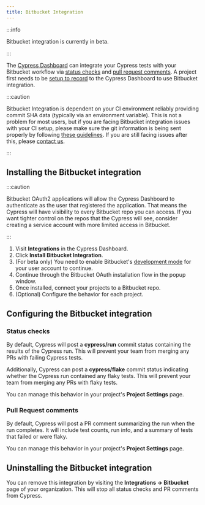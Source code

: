 ```yaml
---
title: Bitbucket Integration
---
```


:::info

Bitbucket integration is currently in beta.

:::

The [Cypress Dashboard](https://on.cypress.io/dashboard) can integrate your
Cypress tests with your Bitbucket workflow via [status checks](#Status-checks)
and [pull request comments](#Pull-Request-comments). A project first needs to be
[setup to record](/guides/dashboard/projects) to the Cypress Dashboard to use
Bitbucket integration.

:::caution

Bitbucket Integration is dependent on your CI environment reliably providing
commit SHA data (typically via an environment variable). This is not a problem
for most users, but if you are facing Bitbucket integration issues with your CI
setup, please make sure the git information is being sent properly by following
[these guidelines](/guides/continuous-integration/introduction#Git-information).
If you are still facing issues after this, please
[contact us](mailto:hello@cypress.io).

:::

## Installing the Bitbucket integration

:::caution

Bitbucket OAuth2 applications will allow the Cypress Dashboard to authenticate
as the user that registered the application. That means the Cypress will have
visibility to every Bitbucket repo you can access. If you want tighter control
on the repos that the Cypress will see, consider creating a service account with
more limited access in Bitbucket.

:::

1. Visit **Integrations** in the Cypress Dashboard.
1. Click **Install Bitbucket Integration**.
1. (For beta only) You need to enable Bitbucket's
   [development mode](https://support.atlassian.com/bitbucket-cloud/docs/enable-bitbucket-cloud-development-mode/)
   for your user account to continue.
1. Continue through the Bitbucket OAuth installation flow in the popup window.
1. Once installed, connect your projects to a Bitbucket repo.
1. (Optional) Configure the behavior for each project.

## Configuring the Bitbucket integration

### Status checks

By default, Cypress will post a **cypress/run** commit status containing the
results of the Cypress run. This will prevent your team from merging any PRs
with failing Cypress tests.

Additionally, Cypress can post a **cypress/flake** commit status indicating
whether the Cypress run contained any flaky tests. This will prevent your team
from merging any PRs with flaky tests.

You can manage this behavior in your project's **Project Settings** page.

### Pull Request comments

By default, Cypress will post a PR comment summarizing the run when the run
completes. It will include test counts, run info, and a summary of tests that
failed or were flaky.

You can manage this behavior in your project's **Project Settings** page.

## Uninstalling the Bitbucket integration

You can remove this integration by visiting the **Integrations → Bitbucket**
page of your organization. This will stop all status checks and PR comments from
Cypress.
